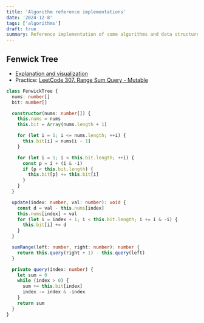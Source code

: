 ```yaml
---
title: 'Algorithm reference implementations'
date: '2024-12-8'
tags: ['algorithms']
draft: true
summary: Reference implementation of some algorithms and data structures.
---
```


## Fenwick Tree

- [Explanation and visualization](https://www.youtube.com/watch?v=uSFzHCZ4E-8)
- Practice: [LeetCode 307. Range Sum Query - Mutable](https://leetcode.com/problems/range-sum-query-mutable/)

```typescript
class FenwickTree {
  nums: number[]
  bit: number[]

  constructor(nums: number[]) {
    this.nums = nums
    this.bit = Array(nums.length + 1)

    for (let i = 1; i <= nums.length; ++i) {
      this.bit[i] = nums[i - 1]
    }

    for (let i = 1; i < this.bit.length; ++i) {
      const p = i + (i & -i)
      if (p < this.bit.length) {
        this.bit[p] += this.bit[i]
      }
    }
  }

  update(index: number, val: number): void {
    const d = val - this.nums[index]
    this.nums[index] = val
    for (let i = index + 1; i < this.bit.length; i += i & -i) {
      this.bit[i] += d
    }
  }

  sumRange(left: number, right: number): number {
    return this.query(right + 1) - this.query(left)
  }

  private query(index: number) {
    let sum = 0
    while (index > 0) {
      sum += this.bit[index]
      index -= index & -index
    }
    return sum
  }
}
```
